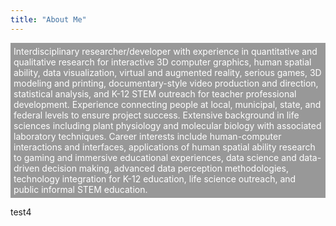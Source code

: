 ```yaml
---
title: "About Me"
---
```

<head>
<style>
body {
    background-image: url("graphics/img/palms.jpg");
}

.textbox{
  background:rgba(0,0,0,0.4);
  text-align:left;
}
.textbox p{
  padding:5px;
  text-align:left;
  font-size:14px;
  font-weight:normal;
  color:#ffffff;
}

</style>
</head>

<div class="textbox">
<p>
Interdisciplinary researcher/developer with experience in quantitative and qualitative research for interactive 3D computer graphics, human spatial ability, data        visualization, virtual and augmented reality, serious games, 3D modeling and printing, documentary-style video production and direction, statistical analysis, and       K-12 STEM outreach for teacher professional development. Experience connecting people at local, municipal, state, and federal levels to ensure project success.          Extensive background in life sciences including plant physiology and molecular biology with associated laboratory techniques. Career interests include human-computer    interactions and interfaces, applications of human spatial ability research to gaming and immersive educational experiences, data science and data-driven decision       making, advanced data perception methodologies, technology integration for K-12 education, life science outreach, and public informal STEM education.
</p>
</div>


test4


